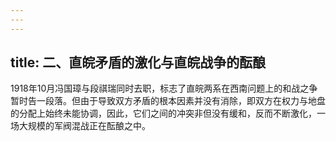 ```yaml
---
---
---
```

title: 二、直皖矛盾的激化与直皖战争的酝酿
---




1918年10月冯国璋与段祺瑞同时去职，标志了直皖两系在西南问题上的和战之争暂时告一段落。但由于导致双方矛盾的根本因素并没有消除，即双方在权力与地盘的分配上始终未能协调，因此，它们之间的冲突非但没有缓和，反而不断激化，一场大规模的军阀混战正在酝酿之中。